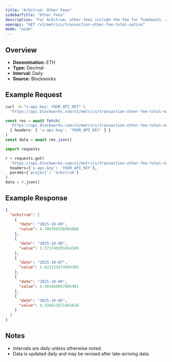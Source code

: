 ```yaml
---
title: "Arbitrum: Other Fees"
sidebarTitle: "Other Fees"
description: "For Arbitrum, other fees include the fee for Timeboost, an priroty auction for access to transactions with no delay compared to 200ms delay for the chain's sequencer"
openapi: "GET /v1/metrics/transaction-other-fee-total-native"
mode: "wide"
---
```


## Overview

- **Denomination:** ETH
- **Type:** Decimal
- **Interval:** Daily
- **Source:** Blockworks

## Example Request

<CodeGroup>

```bash cURL
curl -H "x-api-key: YOUR_API_KEY" \
  "https://api.blockworks.com/v1/metrics/transaction-other-fee-total-native?project=arbitrum"
```

```typescript TypeScript
const res = await fetch(
  'https://api.blockworks.com/v1/metrics/transaction-other-fee-total-native?project=arbitrum',
  { headers: { 'x-api-key': 'YOUR_API_KEY' } }
)
const data = await res.json()
```

```python Python
import requests

r = requests.get(
  'https://api.blockworks.com/v1/metrics/transaction-other-fee-total-native',
  headers={'x-api-key': 'YOUR_API_KEY'},
  params={'project': 'arbitrum'}
)
data = r.json()
```

</CodeGroup>

## Example Response

```json
{
  "arbitrum": [
    {
      "date": "2025-10-09",
      "value": 4.786765536903866
    },
    {
      "date": "2025-10-08",
      "value": 3.571740293454109
    },
    {
      "date": "2025-10-07",
      "value": 5.621153473493365
    },
    {
      "date": "2025-10-06",
      "value": 4.481668957685491
    },
    {
      "date": "2025-10-05",
      "value": 4.336811671403826
    }
  ]
}
```

## Notes
- Intervals are daily unless otherwise noted.
- Data is updated daily and may be revised after late-arriving data.